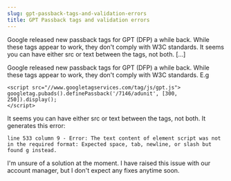 ```yaml
---
slug: gpt-passback-tags-and-validation-errors
title: GPT Passback tags and validation errors
---
```

<p>Google released new passback tags for GPT (DFP) a while back. While these tags appear to work, they don't comply with W3C standards. It seems you can have either src or text between the tags, not both. [&hellip;]</p>


<!--truncate-->
Google released new passback tags for GPT (DFP) a while back. While these tags appear to work, they don't comply with W3C standards. E.g  

```
<script src="//www.googletagservices.com/tag/js/gpt.js">
googletag.pubads().definePassback('/7146/adunit', [300, 250]).display();
</script>
```

It seems you can have either src or text between the tags, not both. It generates this error:  

```
line 533 column 9 - Error: The text content of element script was not in the required format: Expected space, tab, newline, or slash but found g instead.  
```
I'm unsure of a solution at the moment. I have raised this issue with our account manager, but I don't expect any fixes anytime soon.  

